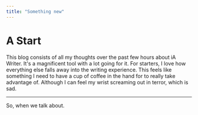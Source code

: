```yaml
---
title: "Something new"
---
```


# A Start

This blog consists of all my thoughts over the past few hours about iA Writer. It's a magnificent tool with a lot going for it. For starters, I love how everything else falls away into the writing experience. This feels like something I need to have a cup of coffee in the hand for to really take advantage of. Although I can feel my wrist screaming out in terror, which is sad.

---

So, when we talk about.